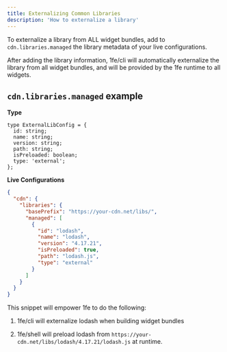 ```yaml
---
title: Externalizing Common Libraries
description: 'How to externalize a library'
---
```


To externalize a library from ALL widget bundles, add to `cdn.libraries.managed` the library metadata of your live configurations. 

After adding the library information, 1fe/cli will automatically externalize the library from all widget bundles, and will be provided by the 1fe runtime to all widgets.

## `cdn.libraries.managed` example

**Type**
```tsx
type ExternalLibConfig = {
  id: string;
  name: string;
  version: string;
  path: string;
  isPreloaded: boolean;
  type: 'external';
};
```

**Live Configurations**
```json
{
  "cdn": {
    "libraries": {
      "basePrefix": "https://your-cdn.net/libs/",
      "managed": [
        {
          "id": "lodash",
          "name": "lodash",
          "version": "4.17.21",
          "isPreloaded": true,
          "path": "lodash.js",
          "type": "external"
        }
      ]
    }
  }
}
```


This snippet will empower 1fe to do the following:

1. 1fe/cli will externalize lodash when building widget bundles

2. 1fe/shell will preload lodash from `https://your-cdn.net/libs/lodash/4.17.21/lodash.js` at runtime.


